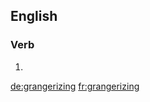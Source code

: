 ==English==

===Verb===
{{head|en}}

# {{present participle of|grangerize}}

[[de:grangerizing]]
[[fr:grangerizing]]